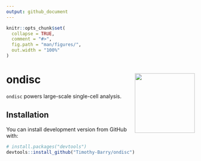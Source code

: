 ```yaml
---
output: github_document
---
```


<!-- README.md is generated from README.Rmd. Please edit that file -->

```r
knitr::opts_chunk$set(
  collapse = TRUE,
  comment = "#>",
  fig.path = "man/figures/",
  out.width = "100%"
)
```

# ondisc <img src="man/figures/hex.png" align="right" alt="" width="160" />

`ondisc` powers large-scale single-cell analysis.

## Installation

You can install development version from GitHub with:

``` r
# install.packages("devtools")
devtools::install_github("Timothy-Barry/ondisc")
```

